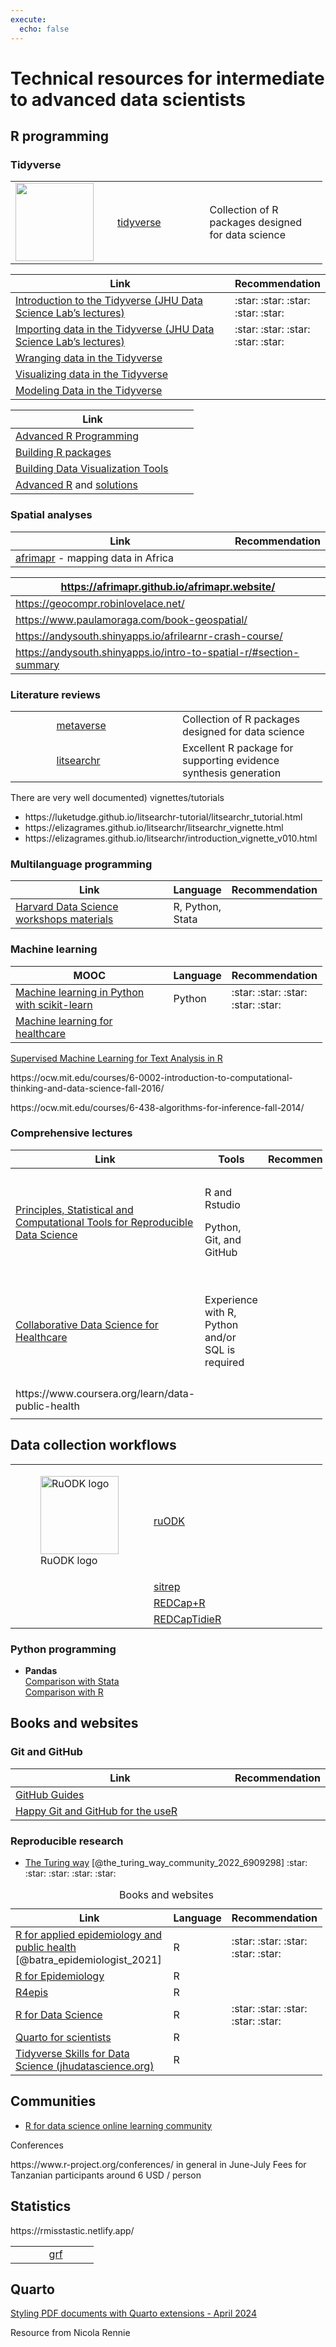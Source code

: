 ```yaml
---
execute: 
  echo: false
---
```


# Technical resources for intermediate to advanced data scientists {#sec-advanced-resources}

## R programming

### Tidyverse

+---------------------------------------------+-----------------------------------------+----------------------------------------------------+
| ![](images/tidyverse-logo.png){width="125"} | [tidyverse](https://www.tidyverse.org/) | Collection of R packages designed for data science |
+---------------------------------------------+-----------------------------------------+----------------------------------------------------+

+------------------------------------------------------------------------------------------------------------------------------+------------------------------------+
| Link                                                                                                                         | Recommendation                     |
+==============================================================================================================================+====================================+
| [Introduction to the Tidyverse (JHU Data Science Lab's lectures)](https://www.coursera.org/learn/tidyverse)                  | :star: :star: :star: :star: :star: |
+------------------------------------------------------------------------------------------------------------------------------+------------------------------------+
| [Importing data in the Tidyverse (JHU Data Science Lab's lectures)](https://www.coursera.org/learn/tidyverse-importing-data) | :star: :star: :star: :star: :star: |
+------------------------------------------------------------------------------------------------------------------------------+------------------------------------+
| [Wranging data in the Tidyverse](https://www.coursera.org/learn/tidyverse-data-wrangling)                                    |                                    |
+------------------------------------------------------------------------------------------------------------------------------+------------------------------------+
| [Visualizing data in the Tidyverse](https://www.coursera.org/learn/tidyverse-visualize-data)                                 |                                    |
+------------------------------------------------------------------------------------------------------------------------------+------------------------------------+
| [Modeling Data in the Tidyverse](https://www.coursera.org/learn/tidyverse-modelling-data)                                    |                                    |
+------------------------------------------------------------------------------------------------------------------------------+------------------------------------+

+------------------------------------------------------------------------------------------------+----------+
| Link                                                                                           |          |
+================================================================================================+==========+
| [Advanced R Programming](https://www.coursera.org/learn/advanced-r)                            |          |
+------------------------------------------------------------------------------------------------+----------+
| [Building R packages](https://www.coursera.org/learn/r-packages)                               |          |
+------------------------------------------------------------------------------------------------+----------+
| [Building Data Visualization Tools](https://www.coursera.org/learn/r-data-visualization)       |          |
+------------------------------------------------------------------------------------------------+----------+
| [Advanced R](https://adv-r.hadley.nz/) and [solutions](https://advanced-r-solutions.rbind.io/) |          |
+------------------------------------------------------------------------------------------------+----------+

### Spatial analyses

+--------------------------------------------------------------------------------------------+----------------+
| Link                                                                                       | Recommendation |
+============================================================================================+================+
| [afrimapr](https://afrimapr.github.io/afrimapr.website/training/) - mapping data in Africa |                |
+--------------------------------------------------------------------------------------------+----------------+

| <https://afrimapr.github.io/afrimapr.website/>                       |
|----------------------------------------------------------------------|
| <https://geocompr.robinlovelace.net/>                                |
| <https://www.paulamoraga.com/book-geospatial/>                       |
| <https://andysouth.shinyapps.io/afrilearnr-crash-course/>            |
| <https://andysouth.shinyapps.io/intro-to-spatial-r/#section-summary> |

### Literature reviews

+------------------+---------------------------------------------------------+------------------------------------------------------------------+
|                  | [metaverse](https://rmetaverse.github.io/)              | Collection of R packages designed for data science               |
+------------------+---------------------------------------------------------+------------------------------------------------------------------+
|                  | [litsearchr](https://elizagrames.github.io/litsearchr/) | Excellent R package for supporting evidence synthesis generation |
+------------------+---------------------------------------------------------+------------------------------------------------------------------+

There are very well documented) vignettes/tutorials

-   https://luketudge.github.io/litsearchr-tutorial/litsearchr_tutorial.html
-   https://elizagrames.github.io/litsearchr/litsearchr_vignette.html
-   https://elizagrames.github.io/litsearchr/introduction_vignette_v010.html

### Multilanguage programming

+-----------------------------------------------------------------------------------+------------------+----------------+
| Link                                                                              | Language         | Recommendation |
+===================================================================================+==================+================+
| [Harvard Data Science workshops materials](https://iqss.github.io/dss-workshops/) | R, Python, Stata |                |
+-----------------------------------------------------------------------------------+------------------+----------------+

### Machine learning

+--------------------------------------------------------------------------------------------------------------------------+-----------+------------------------------------+
| MOOC                                                                                                                     | Language  | Recommendation                     |
+==========================================================================================================================+===========+====================================+
| [Machine learning in Python with scikit-learn](https://www.fun-mooc.fr/en/courses/machine-learning-python-scikit-learn/) | Python    | :star: :star: :star: :star: :star: |
+--------------------------------------------------------------------------------------------------------------------------+-----------+------------------------------------+
| [Machine learning for healthcare](https://ocw.mit.edu/courses/6-s897-machine-learning-for-healthcare-spring-2019/)       |           |                                    |
+--------------------------------------------------------------------------------------------------------------------------+-----------+------------------------------------+


[Supervised Machine Learning for Text Analysis in R](https://smltar.com/)

https://ocw.mit.edu/courses/6-0002-introduction-to-computational-thinking-and-data-science-fall-2016/

https://ocw.mit.edu/courses/6-438-algorithms-for-inference-fall-2014/

### Comprehensive lectures

+----------------------------------------------------------------------------------------------------------------------------------------------------------------+--------------------------------------------------+----------------+-----------------------------+
| Link                                                                                                                                                           | Tools                                            | Recommendation | Pricing                     |
+================================================================================================================================================================+==================================================+================+=============================+
| [Principles, Statistical and Computational Tools for Reproducible Data Science](https://www.edx.org/course/principles-statistical-and-computational-tools-for) | R and Rstudio                                    |                | -   Free (audit track)      |
|                                                                                                                                                                |                                                  |                |                             |
|                                                                                                                                                                | Python, Git, and GitHub                          |                | -   99 USD (verified track) |
+----------------------------------------------------------------------------------------------------------------------------------------------------------------+--------------------------------------------------+----------------+-----------------------------+
| [Collaborative Data Science for Healthcare](https://www.edx.org/course/collaborative-data-science-for-healthcare)                                              | Experience with R, Python and/or SQL is required |                | -   Free (audit track)      |
|                                                                                                                                                                |                                                  |                |                             |
|                                                                                                                                                                |                                                  |                | -   49 USD (verified track) |
+----------------------------------------------------------------------------------------------------------------------------------------------------------------+--------------------------------------------------+----------------+-----------------------------+
| https://www.coursera.org/learn/data-public-health                                                                                                              |                                                  |                |                             |
+----------------------------------------------------------------------------------------------------------------------------------------------------------------+--------------------------------------------------+----------------+-----------------------------+
|                                                                                                                                                                |                                                  |                |                             |
+----------------------------------------------------------------------------------------------------------------------------------------------------------------+--------------------------------------------------+----------------+-----------------------------+

## Data collection workflows

+---------------------------------------------+----------------------------------------------------------------------------+--------------+
| ![RuODK logo](images/logo.png){width="125"} | [ruODK](https://docs.ropensci.org/ruODK/index.html)                        |              |
+---------------------------------------------+----------------------------------------------------------------------------+--------------+
|                                             | [sitrep](https://github.com/R4EPI/sitrep)                                  |              |
+---------------------------------------------+----------------------------------------------------------------------------+--------------+
|                                             | [REDCap+R](https://stephan-kadauke.quarto.pub/redcap-and-r-redcapcon2023/) |              |
+---------------------------------------------+----------------------------------------------------------------------------+--------------+
|                                             | [REDCapTidieR](https://github.com/CHOP-CGTInformatics/REDCapTidieR)        |              |
+---------------------------------------------+----------------------------------------------------------------------------+--------------+

### Python programming

-   **Pandas**\
    [Comparison with Stata](https://pandas.pydata.org/docs/getting_started/comparison/comparison_with_stata.html)\
    [Comparison with R](https://pandas.pydata.org/docs/getting_started/comparison/comparison_with_r.html)

## Books and websites

### Git and GitHub

+--------------------------------------------------------------------+----------------+
| Link                                                               | Recommendation |
+====================================================================+================+
| [GitHub Guides](https://guides.github.com/activities/hello-world/) |                |
+--------------------------------------------------------------------+----------------+
| [Happy Git and GitHub for the useR](http://happygitwithr.com/)     |                |
+--------------------------------------------------------------------+----------------+

### Reproducible research

-   [The Turing way](https://the-turing-way.netlify.app/welcome.html) [@the_turing_way_community_2022_6909298] :star: :star: :star: :star: :star:

+-----------------------------------------------------------------------------------------------------------+------------+------------------------------------+
| Link                                                                                                      | Language   | Recommendation                     |
+===========================================================================================================+============+====================================+
| [R for applied epidemiology and public health](https://epirhandbook.com/en/) [@batra_epidemiologist_2021] | R          | :star: :star: :star: :star: :star: |
+-----------------------------------------------------------------------------------------------------------+------------+------------------------------------+
| [R for Epidemiology](https://www.r4epi.com/)                                                              | R          |                                    |
+-----------------------------------------------------------------------------------------------------------+------------+------------------------------------+
| [R4epis](https://r4epis.netlify.app/)                                                                     | R          |                                    |
+-----------------------------------------------------------------------------------------------------------+------------+------------------------------------+
| [R for Data Science](https://r4ds.had.co.nz/)                                                             | R          | :star: :star: :star: :star: :star: |
+-----------------------------------------------------------------------------------------------------------+------------+------------------------------------+
| [Quarto for scientists](https://qmd4sci.njtierney.com/)                                                   | R          |                                    |
+-----------------------------------------------------------------------------------------------------------+------------+------------------------------------+
| [Tidyverse Skills for Data Science (jhudatascience.org)](https://jhudatascience.org/tidyversecourse/)     | R          |                                    |
+-----------------------------------------------------------------------------------------------------------+------------+------------------------------------+

: Books and websites

## Communities

-   [R for data science online learning community](https://www.rfordatasci.com/)

Conferences

https://www.r-project.org/conferences/
in general in June-July
Fees for Tanzanian participants around 6 USD / person

## Statistics

https://rmisstastic.netlify.app/

+---------------------------------------------+-----------------------------------------------------+--------------+
|                                             | [grf](https://grf-labs.github.io/grf/)              |              |
+---------------------------------------------+-----------------------------------------------------+--------------+

## Quarto

[Styling PDF documents with Quarto extensions - April 2024](https://nrennie.rbind.io/talks/satrdays-london-2024/slides.html)

Resource from Nicola Rennie
